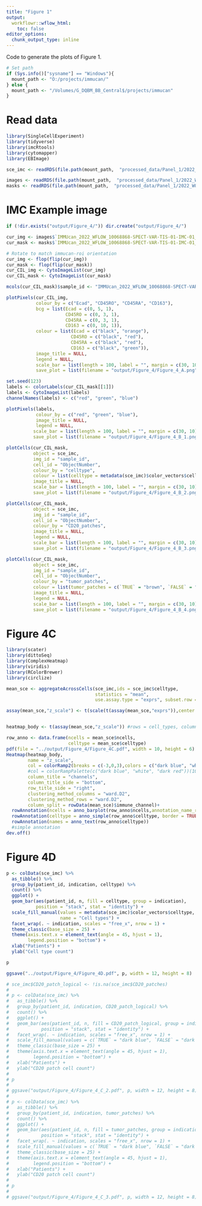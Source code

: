 ```yaml
---
title: "Figure 1"
output:
  workflowr::wflow_html:
    toc: false
editor_options:
  chunk_output_type: inline
---
```


Code to generate the plots of Figure 1.

```r
# Set path
if (Sys.info()["sysname"] == "Windows"){
  mount_path <- "O:/projects/immucan/"
} else {
  mount_path <- "/Volumes/G_DQBM_BB_Central$/projects/immucan"
}
```

# Read data

```r
library(SingleCellExperiment)
library(tidyverse)
library(imcRtools)
library(cytomapper)
library(EBImage)

sce_imc <- readRDS(file.path(mount_path,  "processed_data/Panel_1/2022_WORKFLOW/IMC/Rout/sce.rds"))

images <- readRDS(file.path(mount_path,  "processed_data/Panel_1/2022_WORKFLOW/IMC/Rout/images.rds"))
masks <- readRDS(file.path(mount_path,  "processed_data/Panel_1/2022_WORKFLOW/IMC/Rout/masks.rds"))
```

# IMC Example image

```r
if (!dir.exists("output/Figure_4/")) dir.create("output/Figure_4/")

cur_img <- images$`IMMUcan_2022_WFLOW_10068868-SPECT-VAR-TIS-01-IMC-01_008`
cur_mask <- masks$`IMMUcan_2022_WFLOW_10068868-SPECT-VAR-TIS-01-IMC-01_008`

# Rotate to match immucan-roi orientation
cur_img <- flop(flip(cur_img))
cur_mask <- flop(flip(cur_mask))
cur_CIL_img <- CytoImageList(cur_img)
cur_CIL_mask <- CytoImageList(cur_mask)

mcols(cur_CIL_mask)$sample_id <- "IMMUcan_2022_WFLOW_10068868-SPECT-VAR-TIS-01-IMC-01_008"

plotPixels(cur_CIL_img, 
           colour_by = c("Ecad", "CD45RO", "CD45RA", "CD163"),
           bcg = list(Ecad = c(0, 5, 1),
                      CD45RO = c(0, 3, 1),
                      CD45RA = c(0, 3, 1),
                      CD163 = c(0, 10, 1)),
           colour = list(Ecad = c("black", "orange"),
                        CD45RO = c("black", "red"),
                        CD45RA = c("black", "red"),
                        CD163 = c("black", "green")),
           image_title = NULL, 
           legend = NULL,
           scale_bar = list(length = 100, label = "", margin = c(30, 10)),
           save_plot = list(filename = "output/Figure_4/Figure_4_A.png"))

set.seed(123)
labels <- colorLabels(cur_CIL_mask[[1]])
labels <- CytoImageList(labels)
channelNames(labels) <- c("red", "green", "blue")

plotPixels(labels, 
           colour_by = c("red", "green", "blue"),
           image_title = NULL,
           legend = NULL,
          scale_bar = list(length = 100, label = "", margin = c(30, 10)),
          save_plot = list(filename = "output/Figure_4/Figure_4_B_1.png"))

plotCells(cur_CIL_mask,
          object = sce_imc, 
          img_id = "sample_id", 
          cell_id = "ObjectNumber",
          colour_by = "celltype",
          colour = list(celltype = metadata(sce_imc)$color_vectors$celltype),
          image_title = NULL,
          scale_bar = list(length = 100, label = "", margin = c(30, 10)),
          save_plot = list(filename = "output/Figure_4/Figure_4_B_2.png"))

plotCells(cur_CIL_mask,
          object = sce_imc, 
          img_id = "sample_id", 
          cell_id = "ObjectNumber",
          colour_by = "CD20_patches",
          image_title = NULL,
          legend = NULL,
          scale_bar = list(length = 100, label = "", margin = c(30, 10), colour = "black"),
          save_plot = list(filename = "output/Figure_4/Figure_4_B_3.png"))

plotCells(cur_CIL_mask,
          object = sce_imc, 
          img_id = "sample_id", 
          cell_id = "ObjectNumber",
          colour_by = "tumor_patches",
          colour = list(tumor_patches = c(`TRUE` = "brown", `FALSE` = "white")),
          image_title = NULL,
          legend = NULL,
          scale_bar = list(length = 100, label = "", margin = c(30, 10), colour = "black"),
          save_plot = list(filename = "output/Figure_4/Figure_4_B_4.png"))
```

# Figure 4C

```r
library(scater)
library(dittoSeq)
library(ComplexHeatmap)
library(viridis)
library(RColorBrewer)
library(circlize)

mean_sce <- aggregateAcrossCells(sce_imc,ids = sce_imc$celltype,
                                 statistics = "mean", 
                                 use.assay.type = "exprs", subset.row = !grepl("DNA|HistoneH3", rownames(mean_sce)))

assay(mean_sce,"z_scale") <- t(scale(t(assay(mean_sce,"exprs")),center = TRUE,scale = TRUE))


heatmap_body <- t(assay(mean_sce,"z_scale")) #rows = cell_types, columns = genes

row_anno <- data.frame(ncells = mean_sce$ncells,
                       celltype = mean_sce$celltype)
pdf(file = "../output/Figure_4/Figure_4C.pdf", width = 10, height = 6)
Heatmap(heatmap_body,
        name = "z_scale",
        col = colorRamp2(breaks = c(-3,0,3),colors = c("dark blue", "white", "dark red")),
        #col = colorRampPalette(c("dark blue", "white", "dark red"))(100),
        column_title = "channels",
        column_title_side = "bottom",
        row_title_side = "right",
        clustering_method_columns = "ward.D2",
        clustering_method_rows = "ward.D2",
        column_split = rowData(mean_sce)$immune_channel)+
  rowAnnotation(ncells = anno_barplot(row_anno$ncells,annotation_name_rot = 90, width = unit(2,"cm")))+ 
  rowAnnotation(celltype = anno_simple(row_anno$celltype, border = TRUE, col = metadata(sce_imc)$color_vectors$celltype))+
  rowAnnotation(names = anno_text(row_anno$celltype))
  #simple annotation
dev.off()
```


# Figure 4D

```r
p <- colData(sce_imc) %>%
  as_tibble() %>%
  group_by(patient_id, indication, celltype) %>%
  count() %>%
  ggplot() + 
  geom_bar(aes(patient_id, n, fill = celltype, group = indication), 
           position = "stack", stat = "identity") +
  scale_fill_manual(values = metadata(sce_imc)$color_vectors$celltype,
                    name = "Cell types") +
  facet_wrap(. ~ indication, scales = "free_x", nrow = 1) +
  theme_classic(base_size = 25) + 
  theme(axis.text.x = element_text(angle = 45, hjust = 1),
        legend.position = "bottom") +
  xlab("Patients") +
  ylab("Cell type count")

p

ggsave("../output/Figure_4/Figure_4D.pdf", p, width = 12, height = 8)

# sce_imc$CD20_patch_logical <- !is.na(sce_imc$CD20_patches)
# 
# p <- colData(sce_imc) %>%
#   as_tibble() %>%
#   group_by(patient_id, indication, CD20_patch_logical) %>%
#   count() %>%
#   ggplot() + 
#   geom_bar(aes(patient_id, n, fill = CD20_patch_logical, group = indication), 
#            position = "stack", stat = "identity") +
#   facet_wrap(. ~ indication, scales = "free_x", nrow = 1) +
#   scale_fill_manual(values = c(`TRUE` = "dark blue", `FALSE` = "dark red")) +
#   theme_classic(base_size = 25) + 
#   theme(axis.text.x = element_text(angle = 45, hjust = 1),
#         legend.position = "bottom") +
#   xlab("Patients") +
#   ylab("CD20 patch cell count")
# 
# p
# 
# ggsave("output/Figure_4/Figure_4_C_2.pdf", p, width = 12, height = 8)
# 
# p <- colData(sce_imc) %>%
#   as_tibble() %>%
#   group_by(patient_id, indication, tumor_patches) %>%
#   count() %>%
#   ggplot() + 
#   geom_bar(aes(patient_id, n, fill = tumor_patches, group = indication), 
#            position = "stack", stat = "identity") +
#   facet_wrap(. ~ indication, scales = "free_x", nrow = 1) +
#   scale_fill_manual(values = c(`TRUE` = "dark blue", `FALSE` = "dark red")) +
#   theme_classic(base_size = 25) + 
#   theme(axis.text.x = element_text(angle = 45, hjust = 1),
#         legend.position = "bottom") +
#   xlab("Patients") +
#   ylab("CD20 patch cell count")
# 
# p
# 
# ggsave("output/Figure_4/Figure_4_C_3.pdf", p, width = 12, height = 8)
```



